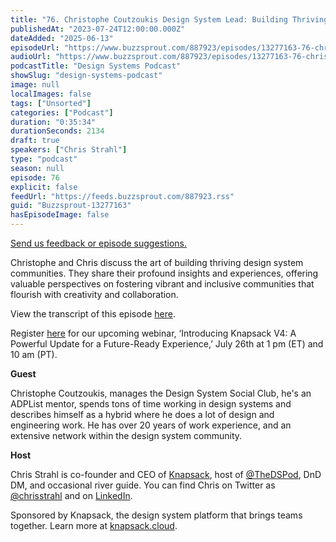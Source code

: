 ```yaml
---
title: "76. Christophe Coutzoukis Design System Lead: Building Thriving Design System Communities"
publishedAt: "2023-07-24T12:00:00.000Z"
dateAdded: "2025-06-13"
episodeUrl: "https://www.buzzsprout.com/887923/episodes/13277163-76-christophe-coutzoukis-design-system-lead-building-thriving-design-system-communities.mp3"
audioUrl: "https://www.buzzsprout.com/887923/episodes/13277163-76-christophe-coutzoukis-design-system-lead-building-thriving-design-system-communities.mp3"
podcastTitle: "Design Systems Podcast"
showSlug: "design-systems-podcast"
image: null
localImages: false
tags: ["Unsorted"]
categories: ["Podcast"]
duration: "0:35:34"
durationSeconds: 2134
draft: true
speakers: ["Chris Strahl"]
type: "podcast"
season: null
episode: 76
explicit: false
feedUrl: "https://feeds.buzzsprout.com/887923.rss"
guid: "Buzzsprout-13277163"
hasEpisodeImage: false
---
```

[Send us feedback or episode suggestions.](https://www.buzzsprout.com/twilio/text_messages/887923/open_sms)

Christophe and Chris discuss the art of building thriving design system communities. They share their profound insights and experiences, offering valuable perspectives on fostering vibrant and inclusive communities that flourish with creativity and collaboration.  
  
View the transcript of this episode [here](https://docs.google.com/document/d/1Eg8jqBimLHA3RhRIvxDofxbETKxYtiiS/edit).

Register [here](https://knapsack-cloud.zoom.us/webinar/register/WN_jFx4bzO9SF6eIXsqZr4zCA#/registration) for our upcoming webinar, ‘Introducing Knapsack V4: A Powerful Update for a Future-Ready Experience,’ July 26th at 1 pm (ET) and 10 am (PT).

**Guest**

Christophe Coutzoukis, manages the Design System Social Club, he's an ADPList mentor, spends tons of time working in design systems and describes himself as a hybrid where he does a lot of design and engineering work. He has over 20 years of work experience, and an extensive network within the design system community. 

**Host**

Chris Strahl is co-founder and CEO of [Knapsack](https://www.knapsack.cloud/), host of [@TheDSPod](https://twitter.com/thedspod), DnD DM, and occasional river guide. You can find Chris on Twitter as [@chrisstrahl](https://twitter.com/chrisstrahl) and on [LinkedIn](https://www.linkedin.com/in/chrisstrahl/).

Sponsored by Knapsack, the design system platform that brings teams together. Learn more at [knapsack.cloud](https://www.knapsack.cloud/?utm_source=podcast).
